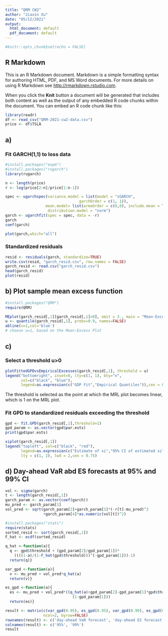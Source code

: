 ```yaml
---
title: "QRM CW2"
author: "Jiaxin Xu"
date: "05/12/2021"
output:
  html_document: default
  pdf_document: default
---
```


```r
#knitr::opts_chunk$set(echo = FALSE)
```

## R Markdown

This is an R Markdown document. Markdown is a simple formatting syntax for authoring HTML, PDF, and MS Word documents. For more details on using R Markdown see <http://rmarkdown.rstudio.com>.

When you click the **Knit** button a document will be generated that includes both content as well as the output of any embedded R code chunks within the document. You can embed an R code chunk like this:

```r
library(readr)
df <- read_csv("QRM-2021-cw2-data.csv")
price <- df$TSLA
```

## a) 
### Fit GARCH(1,1) to loss data

```r
#install.packages("expm")
#install.packages("rugarch")
library(rugarch)

n <- length(price)
r <- log(price[2:n]/price[1:n-1])

spec <- ugarchspec(variance.model = list(model = "sGARCH", 
                                 garchOrder = c(1, 1)), 
                  mean.model= list(armaOrder = c(0,0), include.mean = TRUE),
                   distribution.model = "norm")
garch <- ugarchfit(spec = spec, data = -r)
garch
coef(garch)
```

```r
plot(garch,which="all")
```
### Standardized residuals
```r
resid <- residuals(garch, standardize=TRUE)
write.csv(resid, "garch_resid.csv", row.names = FALSE)
garch_resid <- read.csv("garch_resid.csv")
head(garch_resid)
plot(resid)
```


## b) Plot sample mean excess function
```r
#install.packages("QRM")
require(QRM)

MEplot(garch_resid[,1][garch_resid[,1]>0], omit = 3., main = "Mean-Excess Plot", xlab = "Threshold", ylab = "Mean Excess")
u <- quantile(garch_resid[,1], probs=0.9, names=FALSE)
abline(v=1,col='blue')
# choose u=1, based on the Mean-Excess Plot
```


## c)
### Select a threshold u>0
```r
plotFittedGPDvsEmpiricalExcesses(garch_resid[,1], threshold = u)
legend("bottomright", inset=0, lty=c(1, 1), bty="n",
       col=c("black", "blue"),
       legend=as.expression(c("GDP Fit","Empirical Quantiles")),cex = 0.75,  pch = 16)
```
The threshold is selected as the point at which the MRL plot becomes linear, which is 1 on the MRL plot.

###  Fit GPD to standardized residuals exceeding the threshold
```r
gpd <- fit.GPD(garch_resid[,1],threshold=1)
gpd_param <- as.vector(gpd$par.ests)
print(gpd$par.ests)
```


```r
xiplot(garch_resid[,1])
legend("topleft", col=c("black", "red"),
       legend=as.expression(c("Estimate of xi","95% CI of estimated xi")),  
       lty = c(1, 2), lwd = 2,cex = 0.75)
```

## d) Day-ahead VaR abd ES forecasts at 95% and 99% CI
```r
vol <- sigma(garch)
t <- length(garch_resid[,1])
garch_param <- as.vector(coef(garch))
mu_pred <- garch_param[1]
vol_pred <- sqrt(garch_param[2]+garch_param[3]*(-r[t]-mu_pred)^2
                 +garch_param[4]*as.numeric(vol[t])^2)
```

```r
#install.packages("stats")
require(stats)
sorted_resid <- sort(garch_resid[,1])
F_hat <- ecdf(sorted_resid)

q_hat <-function(a){
  q <- gpd$threshold + (gpd_param[2]/gpd_param[1])*
    ((((1-a)/(1-F_hat(gpd$threshold)))^(-gpd_param[1]))-1)
  return(q)}

var_gpd <-function(a){
  v <- mu_pred + vol_pred*q_hat(a)
  return(v)}

es_gpd <-function(a){
  es <- mu_pred + vol_pred*((q_hat(a)+gpd_param[2]-gpd_param[1]*gpd$threshold)/
                              (1-gpd_param[1]))
  return(es)}

result <- matrix(c(var_gpd(0.95), es_gpd(0.95), var_gpd(0.99), es_gpd(0.99)), 
                 ncol=2, byrow=FALSE)
rownames(result) <- c('day-ahead VaR forecast', 'day-ahead ES forecast')
colnames(result) <- c('95%', '99%')
result
```

